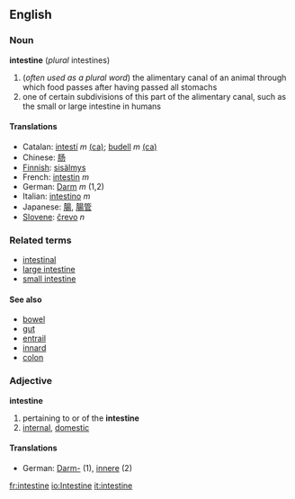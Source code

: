 ==English==
===Noun===
'''intestine''' (''plural'' intestines)
#(''often used as a plural word'') the alimentary canal of an animal through which food passes after having passed all stomachs
#one of certain subdivisions of this part of the alimentary canal, such as the small or large intestine in humans

====Translations====
*Catalan: [[intestí]] ''m'' [[:ca:intestí|(ca)]]; [[budell]] ''m'' [[:ca:budell|(ca)]] 
*Chinese: [[肠]]
*[[Finnish]]: [[sisälmys]]
*French: [[intestin]] ''m''
*German: [[Darm]] ''m'' (1,2)
*Italian: [[intestino]] ''m''
*Japanese: [[腸]], [[腸管]]
*[[Slovene]]: [[črevo]] ''n''

===Related terms===
*[[intestinal]]
*[[large intestine]]
*[[small intestine]]

====See also====
*[[bowel]]
*[[gut]]
*[[entrail]]
*[[innard]]
*[[colon]]

===Adjective===
'''intestine'''
# pertaining to or of the '''intestine'''
# [[internal]], [[domestic]]
====Translations====
*German: [[Darm-]] (1), [[innere]] (2)

[[fr:intestine]]
[[io:Intestine]]
[[it:intestine]]
